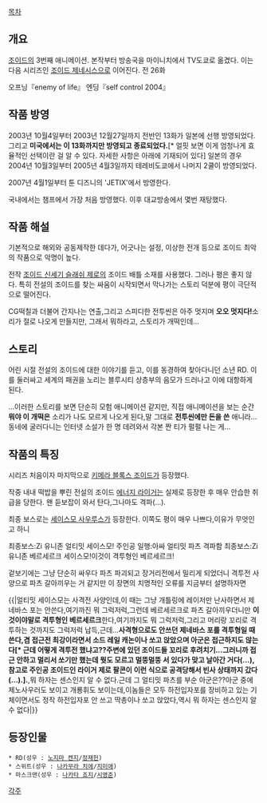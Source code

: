 [[목차]]

== 개요 ==
[[조이드]]의 3번째 애니메이션. 본작부터 방송국을 마이니치에서 TV도쿄로 옮겼다. 이는 다음 시리즈인 [[조이드 제네시스]]으로 이어진다. 전 26화

오프닝『enemy of life』 
엔딩『self control 2004』 

== 작품 방영 ==
2003년 10월4일부터 2003년 12월27일까지 전반인 13화가 일본에 선행 방영되었다. 그리고 '''미국에서는 이 13화까지만 방영되고 종료되었다.'''[* 얼핏 보면 이게 엄청나게 효율적인 선택이란 걸 알 수 있다. 자세한 사항은 아래에 기재되어 있다] 일본의 경우 2004년 10월3일부터 2005년 4월3일까지 테레비도쿄에서 나머지 2쿨이 방영되었다.

2007년 4월1일부터 툰 디즈니의 'JETIX'에서 방영한다. 

국내에서는 챔프에서 가장 처음 방영했다. 이후 대교방송에서 몇번 재탕했다.

== 작품 해설 ==
기본적으로 해외와 공동제작한 데다가, 어긋나는 설정, 이상한 전개 등으로 조이드 최악의 작품으로 악명이 높다.

전작 [[조이드 신세기 슬래쉬 제로]]의 조이드 배틀 소재를 사용했다. 그러나 평은 좋지 않다. 특히 전설의 조이드를 찾는 싸움이 시작되면서 막나가는 스토리 덕분에 평이 극단적으로 떨어진다. 

CG떡칠과 더불어 간지나는 연출,그리고 스피디한 전투씬은 아주 멋지며 '''오오 멋지다!'''소리가 절로 나오게 만들지만, 그래서 뭐하라고, 스토리가 개떡인데...

== 스토리 ==
어린 시절 전설의 조이드에 대한 이야기를 듣고, 이를 동경하여 찾아다니던 소년 RD. 이를 둘러싸고 세계의 패권을 노리는 블루시티 상층부의 음모가 드러나고 이에 대항하게 된다.

...이러한 스토리를 보면 단순히 모험 애니메이션 같지만, 직접 애니메이션을 보는 순간 '''뭐야 이 개떡은''' 소리가 나도 모르게 나오게 된다,말 그대로 '''전투씬에만 돈을 쓴''' 애니라...동네에 굴러다니는 인터넷 소설가 한 명 데려와서 각본 짠 티가 펄펄 나는 게...

== 작품의 특징 ==
시리즈 처음이자 마지막으로 [[키메라 블록스 조이드]]가 등장했다.

작중 내내 떡밥을 뿌린 전설의 조이드 [[에너지 라이거]]는 실제로 등장한 후 매우 안습한 취급을 당한다. 왠 듣보잡이 와서 탄다,그나마도 격파(...).

최종 보스로는 [[세이스모 사우루스]]가 등장한다. 이쪽도 평이 매우 나쁘다,이유가 무엇인고 하니

최종보스:Zi 유니존 얼티밋 세이스모!
주인공 일행:아싸 얼티밋 파츠 격파함
최종보스:Zi 유니존 베르세르크 세이스모!이것이 격투형인 베르세르크!

겉보기에는 그냥 단순히 싸우다 파츠 파괴되고 장거리전에서 밀리게 되었더니 격투전 사양으로 파츠 갈아끼우는 거 같지만 이 장면의 치명적인 오류를 지금부터 설명하자면

{{|얼티밋 세이스모는 사격전 사양인데,이 때는 그냥 개틀링에 레이저만 난사하면서 제네바스 포는 안쓴다,여기까진 뭐 그럭저럭,그런데 베르세르크로 파츠 갈아끼우더니만 '''이것이야말로 격투형인 베르세르크'''한다,여기까지도 뭐 그럭저럭,그리고 머리랑 꼬리로 격투하는 것까지도 그럭저럭 납득,근데...'''사격형으로도 안쓰던 제네바스 포를 격투형일 때 쓴다,겸 접근전 최강이라면서 소드 레일 캐논이나 쏘고 앉았으며 아군은 접근하지도 않는다[* 근데 어떻게 격투전 했냐고??주변에 있던 조이드들 꼬리로 후려치기...그러니까 접근 안하고 멀리서 쏘기만 했는데 뭣도 모르고 멀뚱멀뚱 서 있다가 맞고 날아간 거다(...),참고로 주인공 조이드인 라이거 제로 팔콘이 이런 식으로 공격당해서 빈사 상태까지 갔다(...).].''',뭐 하자는 센스인지 알 수 없다.근데 그 얼티밋 파츠를 부순 아군은??아군 중에 제노사우러도 보이고 개룡휘도 보이는데,이놈들은 모두 하전입자포를 장비하고 있는 기체이면서도 정작 하전입자포 안 쓰고 딱총이나 쏘고 앉았다,역시 뭐 하자는 센스인지 알 수 없다|}}

== 등장인물 ==
 * RD(성우 : [[노지마 켄지]]/[[정재헌]])
 * 스위트(성우 : [[나카무라 치에]]/[[지미애]])
 * 마스크맨(성우 : [[나카타 죠지]]/[[시영준]])

[[각주]]
